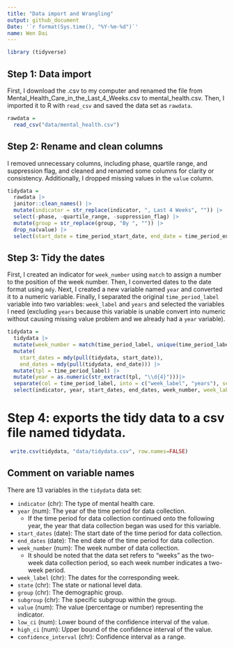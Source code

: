 ```yaml
---
title: "Data import and Wrangling"
output: github_document
Date: '`r format(Sys.time(), "%Y-%m-%d")`'
name: Wen Dai
---
```


```r
library (tidyverse)
```

## Step 1: Data import

First, I download the .csv to my computer and renamed the file from Mental_Health_Care_in_the_Last_4_Weeks.csv to mental_health.csv. Then, I imported it to R with `read_csv` and saved the data set as `rawdata`.

```r
rawdata =
  read_csv("data/mental_health.csv")
```

## Step 2: Rename and clean columns

I removed unnecessary columns, including phase, quartile range, and suppression flag, and cleaned and renamed some columns for clarity or consistency. Additionally, I dropped missing values in the `value` column.

```r
tidydata = 
  rawdata |> 
  janitor::clean_names() |>
  mutate(indicator = str_replace(indicator, ", Last 4 Weeks", "")) |> 
  select(-phase, -quartile_range, -suppression_flag) |> 
  mutate(group = str_replace(group, "By ", "")) |>
  drop_na(value) |>
  select(start_date = time_period_start_date, end_date = time_period_end_date, everything())
```

## Step 3: Tidy the dates

First, I created an indicator for `week_number` using `match` to assign a number to the position of the week number. Then, I converted dates to the date format using `mdy`. Next, I created a new variable named `year` and converted it to a numeric variable. Finally, I separated the original `time_period_label` variable into two variables: `week_label` and `years` and selected the variables I need (excluding `years` because this variable is unable convert into numeric without causing missing value problem and we already had a `year` variable).

```r
tidydata =
  tidydata |>
  mutate(week_number = match(time_period_label, unique(time_period_label))) |>
  mutate(
    start_dates = mdy(pull(tidydata, start_date)),
    end_dates = mdy(pull(tidydata, end_date))) |> 
  mutate(tpl = time_period_label) |>  
  mutate(year = as.numeric(str_extract(tpl, "\\d{4}")))|> 
  separate(col = time_period_label, into = c("week_label", "years"), sep = ", ", remove = FALSE, extra = "merge") |>
  select(indicator, year, start_dates, end_dates, week_number, week_label = time_period_label, state, group, subgroup, value, low_ci, high_ci, confidence_interval)
```


# Step 4:  exports the tidy data to a csv file named tidydata. 

```r
 write.csv(tidydata, "data/tidydata.csv", row.names=FALSE)
```

## Comment on variable names

There are 13 variables in the `tidydata` data set:

* `indicator` (chr): The type of mental health care.
* `year` (num): The year of the time period for data collection.
    * If the time period for data collection continued onto the following year, the year that data collection began was used for this variable.
* `start_dates` (date): The start date of the time period for data collection.
* `end_dates` (date): The end date of the time period for data collection.
* `week_number` (num): The week number of data collection.
    * It should be noted that the data set refers to "weeks" as the two-week data collection period, so each week number indicates a two-week period.
* `week_label` (chr): The dates for the corresponding week.
* `state` (chr): The state or national level data.
* `group` (chr): The demographic group.
* `subgroup` (chr): The specific subgroup within the group.
* `value` (num): The value (percentage or number) representing the indicator.
* `low_ci` (num): Lower bound of the confidence interval of the value.
* `high_ci` (num): Upper bound of the confidence interval of the value.
* `confidence_interval` (chr): Confidence interval as a range.